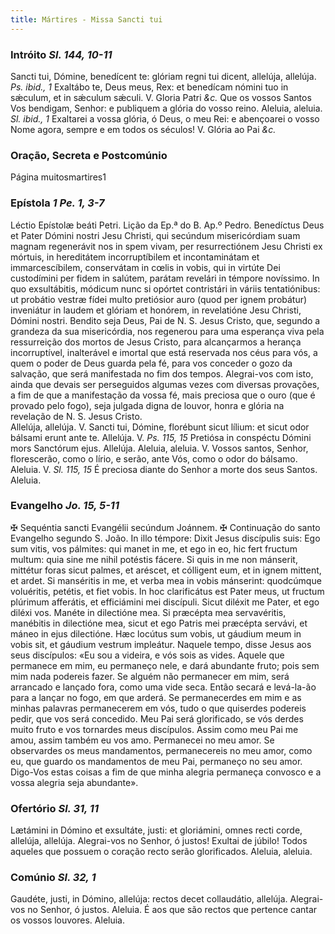 ```yaml
---
title: Mártires - Missa Sancti tui
---
```


### Intróito <em>Sl. 144, 10-11</em>

<div class="grid grid-cols-2 gap-5">
  <span class="text-justify">
    Sancti tui, Dómine, benedícent te: glóriam regni tui dicent, allelúja,
    allelúja. <em>Ps. ibid., 1</em> Exaltábo te, Deus meus, Rex: et benedícam
    nómini tuo in sǽculum, et in sǽculum sǽculi. V. Gloria Patri <em>&c.</em>
  </span>
  <span class="text-justify">
    Que os vossos Santos Vos bendigam, Senhor: e publiquem a glória do vosso
    reino. Aleluia, aleluia. <em>Sl. ibid., 1</em> Exaltarei a vossa glória, ó
    Deus, o meu Rei: e abençoarei o vosso Nome agora, sempre e em todos os
    séculos! V. Glória ao Pai <em>&c.</em>
  </span>
</div>

### Oração, Secreta e Postcomúnio

Página muitosmartires1

### Epístola <em>1 Pe. 1, 3-7</em>

<div class="grid grid-cols-2 gap-5">
  <span class="text-justify">Léctio Epístolæ beáti Petri.</span>
  <span class="text-justify">Lição da Ep.ª do B. Ap.º Pedro.</span>
  <span class="text-justify">
    Benedíctus Deus et Pater Dómini nostri Jesu Christi, qui secúndum
    misericórdiam suam magnam regenerávit nos in spem vivam, per resurrectiónem
    Jesu Christi ex mórtuis, in hereditátem incorruptíbilem et incontaminátam et
    immarcescíbilem, conservátam in cœlis in vobis, qui in virtúte Dei
    custodímini per fidem in salútem, parátam revelári in témpore novíssimo. In
    quo exsultábitis, módicum nunc si opórtet contristári in váriis
    tentatiónibus: ut probátio vestræ fídei multo pretiósior auro (quod per
    ignem probátur) inveniátur in laudem et glóriam et honórem, in revelatióne
    Jesu Christi, Dómini nostri.
  </span>
  <span class="text-justify">
    Bendito seja Deus, Pai de N. S. Jesus Cristo, que, segundo a grandeza da sua
    misericórdia, nos regenerou para uma esperança viva pela ressurreição dos
    mortos de Jesus Cristo, para alcançarmos a herança incorruptível,
    inalterável e imortal que está reservada nos céus para vós, a quem o poder
    de Deus guarda pela fé, para vos conceder o gozo da salvação, que será
    manifestada no fim dos tempos. Alegrai-vos com isto, ainda que devais ser
    perseguidos algumas vezes com diversas provações, a fim de que a
    manifestação da vossa fé, mais preciosa que o ouro (que é provado pelo
    fogo), seja julgada digna de louvor, honra e glória na revelação de N. S.
    Jesus Cristo.
  </span>
</div>

<div class="grid grid-cols-2 gap-5">
  <span class="text-justify">
    Allelúja, allelúja. V. Sancti tui, Dómine, florébunt sicut lílium: et sicut
    odor bálsami erunt ante te. Allelúja. V. <em>Ps. 115, 15</em> Pretiósa in
    conspéctu Dómini mors Sanctórum ejus. Allelúja.
  </span>
  <span class="text-justify">
    Aleluia, aleluia. V. Vossos santos, Senhor, florescerão, como o lírio, e
    serão, ante Vós, como o odor do bálsamo. Aleluia. V. <em>Sl. 115, 15</em> É
    preciosa diante do Senhor a morte dos seus Santos. Aleluia.
  </span>
</div>

### Evangelho <em>Jo. 15, 5-11</em>

<div class="grid grid-cols-2 gap-5">
  <span class="text-justify">
    <span class="text-red-500">&#10016;</span> Sequéntia sancti Evangélii
    secúndum Joánnem.
  </span>
  <span class="text-justify">
    <span class="text-red-500">&#10016;</span> Continuação do santo Evangelho
    segundo S. João.
  </span>
  <span class="text-justify">
    In illo témpore: Dixit Jesus discípulis suis: Ego sum vitis, vos pálmites:
    qui manet in me, et ego in eo, hic fert fructum multum: quia sine me nihil
    potéstis fácere. Si quis in me non mánserit, mittétur foras sicut palmes, et
    aréscet, et cólligent eum, et in ignem mittent, et ardet. Si manséritis in
    me, et verba mea in vobis mánserint: quodcúmque voluéritis, petétis, et fiet
    vobis. In hoc clarificátus est Pater meus, ut fructum plúrimum afferátis, et
    efficiámini mei discípuli. Sicut diléxit me Pater, et ego diléxi vos. Manéte
    in dilectióne mea. Si præcépta mea servavéritis, manébitis in dilectióne
    mea, sicut et ego Patris mei præcépta servávi, et máneo in ejus dilectióne.
    Hæc locútus sum vobis, ut gáudium meum in vobis sit, et gáudium vestrum
    impleátur.
  </span>
  <span class="text-justify">
    Naquele tempo, disse Jesus aos seus discípulos: «Eu sou a videira, e vós
    sois as vides. Aquele que permanece em mim, eu permaneço nele, e dará
    abundante fruto; pois sem mim nada podereis fazer. Se alguém não permanecer
    em mim, será arrancado e lançado fora, como uma vide seca. Então secará e
    levá-la-ão para a lançar no fogo, em que arderá. Se permanecerdes em mim e
    as minhas palavras permanecerem em vós, tudo o que quiserdes podereis pedir,
    que vos será concedido. Meu Pai será glorificado, se vós derdes muito fruto
    e vos tornardes meus discípulos. Assim como meu Pai me amou, assim também eu
    vos amo. Permanecei no meu amor. Se observardes os meus mandamentos,
    permanecereis no meu amor, como eu, que guardo os mandamentos de meu Pai,
    permaneço no seu amor. Digo-Vos estas coisas a fim de que minha alegria
    permaneça convosco e a vossa alegria seja abundante».
  </span>
</div>

### Ofertório <em>Sl. 31, 11</em>

<div class="grid grid-cols-2 gap-5">
  <span class="text-justify">
    Lætámini in Dómino et exsultáte, justi: et gloriámini, omnes recti corde,
    allelúja, allelúja.
  </span>
  <span class="text-justify">
    Alegrai-vos no Senhor, ó justos! Exultai de júbilo! Todos aqueles que
    possuem o coração recto serão glorificados. Aleluia, aleluia.
  </span>
</div>

### Comúnio <em>Sl. 32, 1</em>

<div class="grid grid-cols-2 gap-5">
  <span class="text-justify">
    Gaudéte, justi, in Dómino, allelúja: rectos decet collaudátio, allelúja.
  </span>
  <span class="text-justify">
    Alegrai-vos no Senhor, ó justos. Aleluia. É aos que são rectos que pertence
    cantar os vossos louvores. Aleluia.
  </span>
</div>
